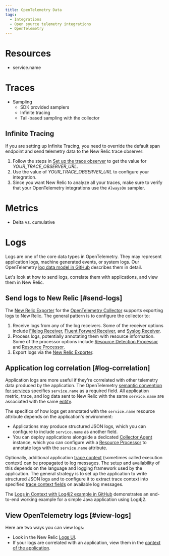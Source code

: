 ```yaml
---
title: OpenTelemetry Data
tags:
  - Integrations
  - Open source telemetry integrations
  - OpenTelemetry
---
```


# Resources

* service.name

# Traces

* Sampling
  * SDK provided samplers
  * Infinite tracing
  * Tail-based sampling with the collector

## Infinite Tracing

If you are setting up Infinite Tracing, you need to override the default span endpoint and send telemetry data to the New Relic trace observer:

1. Follow the steps in [Set up the trace observer](/docs/understand-dependencies/distributed-tracing/infinite-tracing/set-trace-observer) to get the value for <var>YOUR_TRACE_OBSERVER_URL</var>.
2. Use the value of <var>YOUR_TRACE_OBSERVER_URL</var> to configure your integration.
3. Since you want New Relic to analyze all your traces, make sure to verify that your OpenTelemetry integrations use the `AlwaysOn` sampler.

# Metrics

* Delta vs. cumulative

# Logs

Logs are one of the core data types in OpenTelemetry. They may represent application logs, machine generated events, or system logs. Our OpenTelemetry [log data model in GitHub](https://github.com/open-telemetry/opentelemetry-specification/blob/main/specification/logs/data-model.md) describes them in detail.

Let's look at how to send logs, correlate them with applications, and view them in New Relic.

## Send logs to New Relic [#send-logs]

The [New Relic Exporter](https://github.com/open-telemetry/opentelemetry-collector-contrib/tree/main/exporter/newrelicexporter) for the [OpenTelemetry Collector](https://opentelemetry.io/docs/collector/) supports exporting logs to New Relic. The general pattern is to configure the collector to:

1. Receive logs from any of the log receivers. Some of the receiver options include [Filelog Receiver](https://github.com/open-telemetry/opentelemetry-collector-contrib/tree/main/receiver/filelogreceiver), [Fluent Forward Receiver](https://github.com/open-telemetry/opentelemetry-collector-contrib/tree/main/receiver/fluentforwardreceiver), and [Syslog Receiver](https://github.com/open-telemetry/opentelemetry-collector-contrib/tree/main/receiver/syslogreceiver).
2. Process logs, potentially annotating them with resource information. Some of the processor options include [Resource Detection Processor](https://github.com/open-telemetry/opentelemetry-collector-contrib/tree/main/processor/resourcedetectionprocessor) and [Resource Processor](https://github.com/open-telemetry/opentelemetry-collector/tree/main/processor/resourceprocessor).
3. Export logs via the [New Relic Exporter](https://github.com/open-telemetry/opentelemetry-collector-contrib/tree/main/exporter/newrelicexporter).

## Application log correlation [#log-correlation]

Application logs are more useful if they're correlated with other telemetry data produced by the application. The OpenTelemetry [semantic convention for services](https://github.com/open-telemetry/opentelemetry-specification/tree/main/specification/resource/semantic_conventions#service) specifies `service.name` as a required field. All application metric, trace, and log data sent to New Relic with the same `service.name` are associated with the same [entity](/docs/new-relic-one/use-new-relic-one/core-concepts/what-entity-new-relic).

The specifics of how logs get annotated with the `service.name` resource attribute depends on the application's environment:

- Applications may produce structured JSON logs, which you can configure to include `service.name` as another field.
- You can deploy applications alongside a dedicated [Collector Agent](https://opentelemetry.io/docs/collector/getting-started/#agent) instance, which you can configure with a [Resource Processor](https://github.com/open-telemetry/opentelemetry-collector/tree/main/processor/resourceprocessor) to annotate logs with the `service.name` attribute.

Optionally, additional application [trace context](https://github.com/open-telemetry/opentelemetry-specification/blob/main/specification/logs/overview.md#log-correlation) (sometimes called execution context) can be propagated to log messages. The setup and availability of this depends on the language and logging framework used by the application. The general strategy is to set up the application to write structured JSON logs and to configure it to extract trace context into specified [trace context fields](https://github.com/open-telemetry/opentelemetry-specification/blob/main/specification/logs/data-model.md#trace-context-fields) on available log messages.

The [Logs in Context with Log4j2 example in GitHub](https://github.com/newrelic/newrelic-opentelemetry-examples/tree/main/java/logs-in-context-log4j2) demonstrates an end-to-end working example for a simple Java application using Log4j2.

## View OpenTelemetry logs [#view-logs]

Here are two ways you can view logs:

* Look in the New Relic [Logs UI](/docs/logs/log-management/ui-data/use-logs-ui/).
* If your logs are correlated with an application, view them in the [context of the application](/docs/integrations/open-source-telemetry-integrations/opentelemetry/view-your-opentelemetry-data-new-relic#logs).
